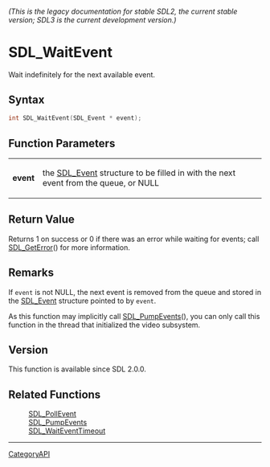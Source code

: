 ====== (This is the legacy documentation for stable SDL2, the current stable version; SDL3 is the current development version.) ======
= SDL_WaitEvent =

Wait indefinitely for the next available event.

== Syntax ==

<syntaxhighlight lang='c'>
int SDL_WaitEvent(SDL_Event * event);
</syntaxhighlight>

== Function Parameters ==

{|
|'''event'''
|the [[SDL_Event]] structure to be filled in with the next event from the queue, or NULL
|}

== Return Value ==

Returns 1 on success or 0 if there was an error while waiting for events;
call [[SDL_GetError]]() for more information.

== Remarks ==

If <code>event</code> is not NULL, the next event is removed from the queue
and stored in the [[SDL_Event]] structure pointed to by <code>event</code>.

As this function may implicitly call [[SDL_PumpEvents]](), you can only
call this function in the thread that initialized the video subsystem.

== Version ==

This function is available since SDL 2.0.0.

== Related Functions ==

:[[SDL_PollEvent]]
:[[SDL_PumpEvents]]
:[[SDL_WaitEventTimeout]]

----
[[CategoryAPI]]


